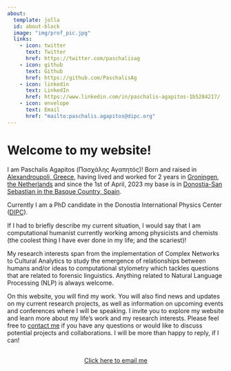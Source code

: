 ```yaml
---
about:
  template: jolla
  id: about-block
  image: "img/prof_pic.jpg"
  links:
    - icon: twitter
      text: Twitter
      href: https://twitter.com/paschalisag
    - icon: github
      text: Github
      href: https://github.com/PaschalisAg
    - icon: linkedin
      text: LinkedIn
      href: https://www.linkedin.com/in/paschalis-agapitos-1b5284217/
    - icon: envelope
      text: Email
      href: "mailto:paschalis.agapitos@dipc.org"
---
```

::: {#about-block}
:::

# Welcome to my website!

I am Paschalis Agapitos (Πασχάλης Αγαπητός)! Born and raised in [Alexandroupoli, Greece](https://www.google.com/maps/place/Alexandroupoli+681+00,+Greece/@40.8491336,25.8547108,14z/data=!3m1!4b1!4m6!3m5!1s0x14b21c9f5c02c8d5:0xbab0f92b441e41e3!8m2!3d40.8457193!4d25.873962!16zL20vMDVzeWtw?entry=ttu), having lived and worked for 2 years in [Groningen, the Netherlands](https://www.google.com/maps/place/Groningen,+Netherlands/@53.2216766,6.4832935,12z/data=!3m1!4b1!4m6!3m5!1s0x47c83286b462cca7:0xcb4b5086f9a6c8dc!8m2!3d53.2193835!4d6.5665017!16zL20vMGQ4czg?entry=ttu) and since the 1st of April, 2023 my base is in [Donostia-San Sebastian in the Basque Country, Spain](https://www.google.com/maps/place/Donostia-San+Sebastian,+Gipuzkoa/@43.3072662,-2.0518221,13z/data=!3m1!4b1!4m6!3m5!1s0xd51affe3b68fe15:0xe43ec55994864649!8m2!3d43.318334!4d-1.9812313!16zL20vMDJsNmw4?entry=ttu).

Currently I am a PhD candidate in the Donostia International Physics Center ([DIPC](https://dipc.ehu.eus/en)).

If I had to briefly describe my current situation, I would say that I am computational humanist currently working among physicists and chemists (the coolest thing I have ever done in my life; and the scariest)!

My research interests span from the implementation of Complex Networks to Cultural Analytics to study the emergence of relationships between humans and/or ideas to computational stylometry which tackles questions that are related to forensic linguistics. Anything related to Natural Language Processing (NLP) is always welcome.

On this website, you will find my work. You will also find news and updates on my current research projects, as well as information on upcoming events and conferences where I will be speaking. I invite you to explore my website and learn more about my life's work and my research interests.
Please feel free to [contact me](mailto:paschalis.agapitos@dipc.org) if you have any questions or would like to discuss potential projects and collaborations. I will be more than happy to reply, if I can!

```{=html}
<div  style="margin: 30px; text-align: center;">
<a class="btn btn-primary" href="mailto:paschalis.agapitos@dipc.org" role="button" target="_blank" style="padding: 15px 30px;">Click here to email me</a>
</div>
```

